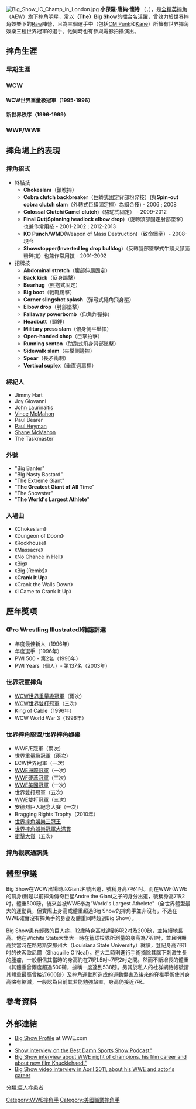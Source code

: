 {{Infobox Pro Wrestler
|name= Paul Wight
|image=  File:Big Show.jpg
|img_capt= 
|names= '''Big Show'''<ref name="OWOW">{{cite web|url=http://www.onlineworldofwrestling.com/profiles/b/big-show.html|accessdate=2009-07-24|title=OWOW profile|publisher=Online World of Wrestling|archive-date=2009-06-25|archive-url=https://web.archive.org/web/20090625055131/http://www.onlineworldofwrestling.com/profiles/b/big-show.html|dead-url=no}}</ref><ref>{{cite book|last=Reynolds|first=R.D|coauthors=Brexton, Blade|page=21|title=The Wrestlecrap Book of Lists| accessdate=2009-06-15}}</ref><br />The Giant<br />Paul "The Great" Wight
|real_height = height={{height|ft=7|in=1}}<ref name="Height"/>
|height={{height|m=2.13}} <ref name="WWE">{{cite web|title=Big Show stats|url=http://us.wwe.com/superstars/raw/bigshow|publisher=[[WWE|WWE]]|accessdate=2020-04-10|language=en|archive-date=2010-01-30|archive-url=https://web.archive.org/web/20100130072920/http://us.wwe.com/superstars/raw/bigshow/|dead-url=no}}</ref> 
|weight= {{weight|kg=174}} <ref name="WWE"/>
|birth_date={{Birth date and age|1972|02|08|mf=y}}<ref name="OWOW"/>
|birth_place={{USA}}[[南卡羅來納州|南卡羅來納州]][[艾肯_(南卡羅來納州)|艾肯]]<ref name="IMDB.com">{{cite web|url=http://www.imdb.com/name/nm0927833/bio|title=Big Show's profile|accessdate=2009-06-15|publisher=IMDb|archive-date=2009-01-10|archive-url=https://web.archive.org/web/20090110010200/http://www.imdb.com/name/nm0927833/bio|dead-url=no}}</ref>
|resides={{USA}}[[佛羅里達州|佛羅里達州]][[希爾斯波羅縣_(佛羅里達州)|希爾斯波羅縣]][[坦帕_(佛羅里達州)|坦帕]]<ref name="OWOW"/>
|trainer=[[Larry_Sharpe|Larry Sharpe]]<ref name="OWOW"/><br>[[Jim_Duggan|Jim Duggan]]<ref name="OWOW"/><br>[[Glen_Ruth|Glen Ruth]]<ref>Murphy, Ryan. (2010-06-09) [http://www.wwe.com/superstars/wherearetheynow/headbangerspart1 Homepage > Superstars > Where Are They Now? > Where Are They Now? The Headbangers] {{Wayback|url=http://www.wwe.com/superstars/wherearetheynow/headbangerspart1 |date=20100612133257 }}. WWE. Retrieved on 2011-06-08.</ref>
|debut       =1995年10月23日
|spouse      = {{marriage|Melissa Piavis|1997|2002|reason=divorced}}<br/>{{marriage|Bess Katramados|2002}}
|children    = 3
}}
[[File:Big_Show_IC_Champ_in_London.jpg|thumb]]
'''小保羅·唐納·懷特''' （{{lang-en|'''Paul Donald Wight, Jr.'''}}，{{bd|1972年|2月8日}}），是[[全精英摔角|全精英摔角]]（AEW）旗下摔角明星，常以'''（The）Big Show'''的擂台名活躍，曾效力於世界摔角娛樂下的[[WWE_Raw|Raw]]陣營，且為三個選手中（包括[[CM_Punk|CM Punk]]和[[肯恩_(摔角手)|Kane]]）所擁有世界摔角娛樂三種世界冠軍的選手。他同時也有參與電影拍攝演出。

== 摔角生涯 ==
=== 早期生涯 ===

=== WCW ===
==== WCW世界重量級冠軍（1995-1996）====
==== 新世界秩序（1996-1999）====
=== WWF/WWE ===

== 摔角場上的表現 ==
===摔角招式===
*終結技
**'''Chokeslam'''（鎖喉摔）
**'''Cobra clutch backbreaker'''（巨蟒式固定背部粉碎技）(與'''Spin-out cobra clutch slam'''（外轉式巨蟒固定摔）為組合技) - 2006 ; 2008
**'''Colossal Clutch'''('''Camel clutch''')（駱駝式固定） - 2009-2012
**'''Final Cut'''('''Spinning headlock elbow drop''')（旋轉頭部固定肘部墜擊）也兼作常用技 - 2001-2002 ; 2012-2013
**'''KO Punch/WMD'''(Weapon of Mass Destruction)（致命鐵拳）- 2008-現今
**'''Showstopper'''('''Inverted leg drop bulldog''')（反轉腿部墜擊式牛頭犬顏面粉碎技）也兼作常用技 - 2001-2002
*招牌技
**'''Abdominal stretch'''（腹部伸展固定）
**'''Back kick'''（反身踢擊）
**'''Bearhug'''（熊抱式固定）
**'''Big boot'''（戰靴踢擊）
**'''Corner slingshot splash'''（彈弓式繩角飛身壓）
**'''Elbow drop'''（肘部墜擊）
**'''Fallaway powerbomb'''（仰角炸彈摔）
**'''Headbutt'''（頭錘）
**'''Military press slam'''（俯身側平舉摔）
**'''Open-handed chop'''（巨掌拍擊）
**'''Running senton'''（助跑式飛身背部墜擊）
**'''Sidewalk slam'''（夾擊側邊摔）
**'''Spear'''（長矛衝刺）
**'''Vertical suplex'''（垂直過肩摔）
===經紀人===
*Jimmy Hart
*Joy Giovanni
*[[John_Laurinaitis|John Laurinaitis]]
*[[Vince_McMahon|Vince McMahon]]
*Paul Bearer
*[[Paul_Heyman|Paul Heyman]]
*[[Shane_McMahon|Shane McMahon]]
*The Taskmaster
===外號===
*"Big Banter"
*"Big Nasty Bastard"
*"The Extreme Giant"
*"'''The Greatest Giant of All Time'''"
*"The Showster"
*"'''The World's Largest Athlete'''"
===入場曲===
*《Chokeslam》
*《Dungeon of Doom》
*《Rockhouse》
*《Massacre》
*《No Chance in Hell》
*《Big》
*《Big (Remix)》
*《'''Crank It Up'''》
*《Crank the Walls Down》
*《I Came to Crank It Up》

== 歷年獎項 ==
=== 《Pro Wrestling Illustrated》雜誌評選 ===
*年度最佳新人（1996年）
*年度選手（1996年）
*PWI 500 - 第2名（1996年）
*PWI Years（個人）- 第137名（2003年）

=== 世界冠軍摔角 ===
*[[WCW世界重量級冠軍|WCW世界重量級冠軍]]（兩次）
*[[WCW世界雙打冠軍|WCW世界雙打冠軍]]（三次）
*King of Cable（1996年）
*WCW World War 3（1996年）

=== 世界摔角聯盟/世界摔角娛樂 ===
*WWF/E冠軍（兩次）
*[[世界重量級冠軍|世界重量級冠軍]]（兩次）
*ECW世界冠軍（一次）
*[[WWE洲際冠軍|WWE洲際冠軍]]（一次）
*[[WWF硬蕊冠軍|WWF硬蕊冠軍]]（三次）
*[[WWE美國冠軍|WWE美國冠軍]]（一次）
*世界雙打冠軍（五次）
*[[WWE雙打冠軍|WWE雙打冠軍]]（三次）
*安德烈巨人紀念大賽（一次）
*Bragging Rights Trophy（2010年）
*[[世界摔角娛樂三冠王|世界摔角娛樂三冠王]]
*[[世界摔角娛樂冠軍大滿貫|世界摔角娛樂冠軍大滿貫]]
*[[衝擊大賞|衝擊大賞]]（五次）

=== 摔角觀察通訊獎 ===

== 體型爭議 ==
Big Show在WCW出場時以Giant名號出道，號稱身高7呎4吋。而在WWF(WWE的前身)則是以前摔角傳奇巨星Andre the Giant之子的身分出道，號稱身高7呎2吋，體重500磅，後來並被WWE奉為"World's Largest Athelete"（全世界體型最大的運動員，但實際上身高或體重超過Big Show的摔角手並非沒有，不過在WWE確實沒有摔角手的身高及體重同時超過Big Show）。

Big Show患有輕微的巨人症，12歲時身高就達到6呎2吋及200磅，並持續地長高。他在Wichita State大學大一時在籃球校隊所測量的身高為7呎1吋，並且明顯高於當時在路易斯安那州大（Louisiana State University）就讀，登記身高7呎1吋的俠客歐尼爾（Shaquille O'Neal）。在大二時則進行手術摘除其腦下刺激生長的腫瘤，一般相信其當時的身高約在7呎1.5吋~7呎2吋之間。然而不斷增長的體重（其體重曾兩度超過500磅，據稱一度達到538磅。另其於私人的社群網路帳號謂其體重最高曾接近600磅）及摔角運動所造成的運動傷害及後來的脊椎手術使其身高略有縮減，一般認為目前其若能勉強站直，身高仍接近7呎。

== 參考資料 ==
{{reflist|2}}

== 外部連結 ==
{{wikiquote}}
{{commons}}
*[http://www.wwe.com/superstars/raw/bigshow/ Big Show Profile]{{Wayback|url=http://www.wwe.com/superstars/raw/bigshow/ |date=20110902074804 }} at WWE.com
*{{IMDb name|927833|Paul Wight}}
*[https://web.archive.org/web/20121010075741/http://phobos.apple.com/WebObjects/MZStore.woa/wa/viewPodcast?i=42187169&id=279842413"Big Show interview on the Best Damn Sports Show Podcast"]
*[http://iknowjack.radio.com/2010/09/20/jack-interviews-wwe-star-big-show-about-new-movie-knucklehead/ Big Show interview about WWE night of champions, his film career and about new film Knucklehaed."]{{Wayback|url=http://iknowjack.radio.com/2010/09/20/jack-interviews-wwe-star-big-show-about-new-movie-knucklehead/ |date=20101124194125 }}
*[http://www.play3-live.com/news-ps3-wwe-all-stars-interview-du-big-show-30235.html Big Show video interview in April 2011, about his WWE and actor's career]{{Wayback|url=http://www.play3-live.com/news-ps3-wwe-all-stars-interview-du-big-show-30235.html |date=20130725004025 }}
{{WWE Championship}}
{{WWE洲际冠军}}
{{Authority control}}
[[Category:WWE摔角手|Category:WWE摔角手]]
[[Category:美國職業摔角手|Category:美國職業摔角手]]
[[分類:巨人症患者|分類:巨人症患者]]